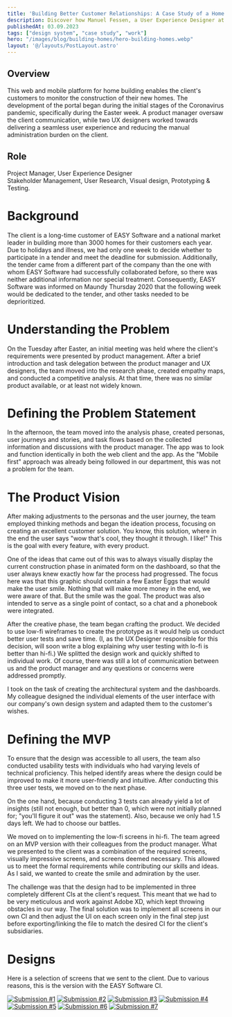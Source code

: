 ```yaml
---
title: 'Building Better Customer Relationships: A Case Study of a Home Building Customer Portal'
description: Discover how Manuel Fessen, a User Experience Designer at EASY Software, developed a web and mobile platform for a national market leader in the home building industry to enable their customers to monitor the construction of their new homes. 
publishedAt: 03.09.2023
tags: ["design system", "case study", "work"]
hero: "/images/blog/building-homes/hero-building-homes.webp"
layout: '@/layouts/PostLayout.astro'
---
```


## Overview

This web and mobile platform for home building enables the client's customers to monitor the construction of their new homes. The development of the portal began during the initial stages of the Coronavirus pandemic, specifically during the Easter week. A product manager oversaw the client communication, while two UX designers worked towards delivering a seamless user experience and reducing the manual administration burden on the client.

## Role
Project Manager, User Experience Designer  
Stakeholder Management, User Research, Visual design, Prototyping & Testing.

# Background

The client is a long-time customer of EASY Software and a national market leader in building more than 3000 homes for their customers each year. Due to holidays and illness, we had only one week to decide whether to participate in a tender and meet the deadline for submission. Additionally, the tender came from a different part of the company than the one with whom EASY Software had successfully collaborated before, so there was neither additional information nor special treatment. Consequently, EASY Software was informed on Maundy Thursday 2020 that the following week would be dedicated to the tender, and other tasks needed to be deprioritized.

# Understanding the Problem

On the Tuesday after Easter, an initial meeting was held where the client's requirements were presented by product management. After a brief introduction and task delegation between the product manager and UX designers, the team moved into the research phase, created empathy maps, and conducted a competitive analysis. At that time, there was no similar product available, or at least not widely known.

# Defining the Problem Statement

In the afternoon, the team moved into the analysis phase, created personas, user journeys and stories, and task flows based on the collected information and discussions with the product manager. The app was to look and function identically in both the web client and the app. As the "Mobile first" approach was already being followed in our department, this was not a problem for the team.

# The Product Vision

After making adjustments to the personas and the user journey, the team employed thinking methods and began the ideation process, focusing on creating an excellent customer solution. You know, this solution, where in the end the user says "wow that's cool, they thought it through. I like!" This is the goal with every feature, with every product. 

One of the ideas that came out of this was to always visually display the current construction phase in animated form on the dashboard, so that the user always knew exactly how far the process had progressed. The focus here was that this graphic should contain a few Easter Eggs that would make the user smile. Nothing that will make more money in the end, we were aware of that. But the smile was the goal. The product was also intended to serve as a single point of contact, so a chat and a phonebook were integrated. 

After the creative phase, the team began crafting the product. 
We decided to use low-fi wireframes to create the prototype as it would help us conduct better user tests and save time. (I, as the UX Designer responsible for this decision, will soon write a blog explaining why user testing with lo-fi is better than hi-fi.) We splitted the design work and quickly shifted to individual work. 
Of course, there was still a lot of communication between us and the product manager and any questions or concerns were addressed promptly. 

I took on the task of creating the architectural system and the dashboards. My colleague designed the individual elements of the user interface with our company's own design system and adapted them to the customer's wishes. 

# Defining the MVP
To ensure that the design was accessible to all users, the team also conducted usability tests with individuals who had varying levels of technical proficiency. This helped identify areas where the design could be improved to make it more user-friendly and intuitive. After conducting this three user tests, we moved on to the next phase. 

On the one hand, because conducting 3 tests can already yield a lot of insights (still not enough, but better than 0, which were not initially planned for; "you'll figure it out" was the statement). Also, because we only had 1.5 days left. We had to choose our battles.

We moved on to implementing the low-fi screens in hi-fi. The team agreed on an MVP version with their colleagues from the product manager. What we presented to the client was a combination of the required screens, visually impressive screens, and screens deemed necessary. This allowed us  to meet the formal requirements while contributing our skills and ideas. As I said, we wanted to create the smile and admiration by the user. 

The challenge was that the design had to be implemented in three completely different CIs at the client's request. This meant that we had to be very meticulous and work against Adobe XD, which kept throwing obstacles in our way. The final solution was to implement all screens in our own CI and then adjust the UI on each screen only in the final step just before exporting/linking the file to match the desired CI for the client's subsidiaries.

# Designs

Here is a selection of screens that we sent to the client. Due to various reasons, this is the version with the EASY Software CI. 

<div class="not-prose mt-4 lg:my-8">
  <a href="../../images/blog/building-homes/Dashboard.webp" target="_blank"><img src="../../images/blog/building-homes/Dashboard.webp" alt="Submission #1" class="m-0"/></a>
  <a href="../../images/blog/building-homes/Dokumentenmanagement.webp" target="_blank"><img src="../../images/blog/building-homes/Dokumentenmanagement.webp" alt="Submission #2" class="m-0 mt-4"/></a>
  <a href="../../images/blog/building-homes/Projektfortschritt-Checkliste.webp" target="_blank"><img src="../../images/blog/building-homes/Projektfortschritt-Checkliste.webp" alt="Submission #3" class="m-0 mt-4"/></a>
  <a href="../../images/blog/building-homes/Projektkontakte.webp" target="_blank"><img src="../../images/blog/building-homes/Projektkontakte.webp" alt="Submission #4" class="m-0 mt-4"/></a>
  <a href="../../images/blog/building-homes/Self-Service-Maengel.webp" target="_blank"><img src="../../images/blog/building-homes/Self-Service-Maengel.webp" alt="Submission #5" class="m-0 mt-4"/></a>
  <a href="../../images/blog/building-homes/Self-Service–FAQ.webp" target="_blank"><img src="../../images/blog/building-homes/Self-Service–FAQ.webp" alt="Submission #6" class="m-0 mt-4"/></a>
  <a href="../../images/blog/building-homes/Self-Service.webp" target="_blank"><img src="../../images/blog/building-homes/Self-Service.webp" alt="Submission #7" class="m-0 mt-4"/></a>
</div>